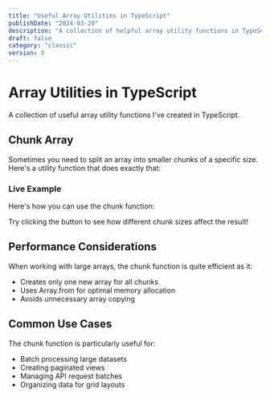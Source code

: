 ```yaml
---
title: "Useful Array Utilities in TypeScript"
publishDate: "2024-03-20"
description: "A collection of helpful array utility functions in TypeScript"
draft: false
category: "classic"
version: 0
---
```



# Array Utilities in TypeScript

A collection of useful array utility functions I've created in TypeScript.

## Chunk Array

Sometimes you need to split an array into smaller chunks of a specific size. Here's a utility function that does exactly that:

<CodeSnippet file="array-chunk.ts" />

### Live Example

Here's how you can use the chunk function:

<Example component="chunk-example" />

Try clicking the button to see how different chunk sizes affect the result!

## Performance Considerations

When working with large arrays, the chunk function is quite efficient as it:
- Creates only one new array for all chunks
- Uses Array.from for optimal memory allocation
- Avoids unnecessary array copying

## Common Use Cases

The chunk function is particularly useful for:
- Batch processing large datasets
- Creating paginated views
- Managing API request batches
- Organizing data for grid layouts
